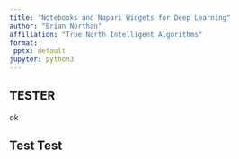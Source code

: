 ```yaml
---
title: "Notebooks and Napari Widgets for Deep Learning"
author: "Brian Northan"
affiliation: "True North Intelligent Algorithms"
format:
 pptx: default
jupyter: python3
---
```


## TESTER

ok

## Test Test